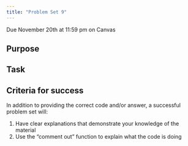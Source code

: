 ```yaml
---
title: "Problem Set 9"
---
```


:::{.callout-important}
Due November 20th at 11:59 pm on Canvas
:::

## Purpose



## Task



## Criteria for success

In addition to providing the correct code and/or answer, a successful problem set will:

1. Have clear explanations that demonstrate your knowledge of the material
2. Use the "comment out" function to explain what the code is doing



